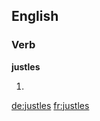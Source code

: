 ==English==

===Verb===
'''justles'''

# {{third-person singular of|justle}}

[[de:justles]]
[[fr:justles]]